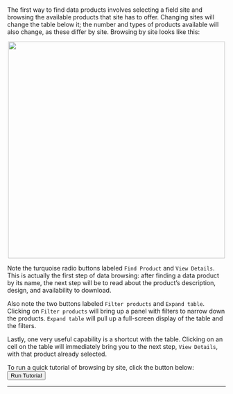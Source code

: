 <br>
The first way to find data products involves selecting a field site and browsing the available products that site has to offer. Changing sites will change the table below it; the number and types of products available will also change, as these differ by site. Browsing by site looks like this:

<center><img src='https://github.com/cyverse-gis/NEON-Shiny-Browser/blob/master/Img/Help_browser_site.png?raw=true' height='500'></center>

Note the turquoise radio buttons labeled `Find Product` and `View Details`. This is actually the first step of data browsing: after finding a data product by its name, the next step will be to read about the product's description, design, and availability to download.

Also note the two buttons labeled `Filter products` and `Expand table`. Clicking on `Filter products` will bring up a panel with filters to narrow down the products. `Expand table` will pull up a full-screen display of the table and the filters.

Lastly, one very useful capability is a shortcut with the table. Clicking on an cell on the table will immediately bring you to the next step, `View Details`, with that product already selected.

To run a quick tutorial of browsing by site, click the button below: <br> 
<button id="help_tutorial_browse_site" type="button" class="btn btn-default action-button">Run Tutorial</button>
<hr>
